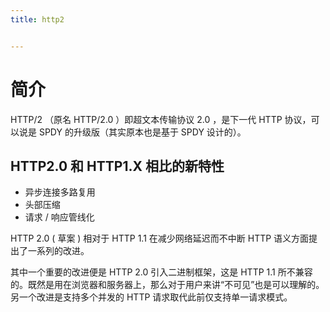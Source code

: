 ```yaml
---
title: http2


---
```


# 简介

HTTP/2 （原名 HTTP/2.0 ）即超文本传输协议 2.0 ，是下一代 HTTP 协议，可以说是 SPDY 的升级版（其实原本也是基于 SPDY 设计的）。

## HTTP2.0 和 HTTP1.X 相比的新特性

- 异步连接多路复用
- 头部压缩
- 请求 / 响应管线化

HTTP 2.0 ( 草案 ) 相对于 HTTP 1.1 在减少网络延迟而不中断 HTTP 语义方面提出了一系列的改进。

其中一个重要的改进便是 HTTP 2.0 引入二进制框架，这是 HTTP 1.1
所不兼容的。既然是用在浏览器和服务器上，那么对于用户来讲“不可见”也是可以理解的。另一个改进是支持多个并发的 HTTP 请求取代此前仅支持单一请求模式。

            